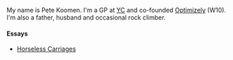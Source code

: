 <PageWrapper>

My name is Pete Koomen. I'm a GP at [YC](https://www.ycombinator.com/) and co-founded [Optimizely](https://www.optimizely.com/) (W10). I'm also a father, husband and occasional rock climber.

#### Essays

- [Horseless Carriages](/essays/horseless-carriages)


</PageWrapper>
